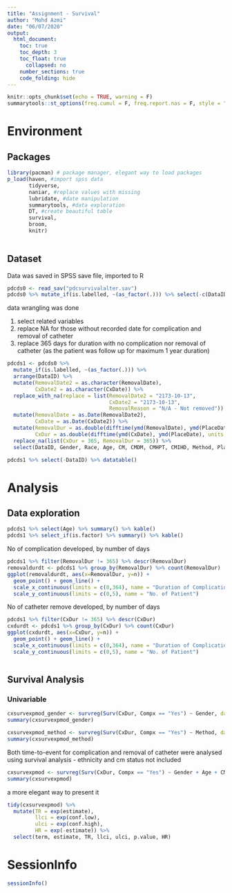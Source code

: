 ```yaml
---
title: "Assignment - Survival"
author: "Mohd Azmi"
date: "06/07/2020"
output: 
  html_document:
    toc: true
    toc_depth: 3
    toc_float: true
      collapsed: no
    number_sections: true
    code_folding: hide
---
```


```r
knitr::opts_chunk$set(echo = TRUE, warning = F)
summarytools::st_options(freq.cumul = F, freq.report.nas = F, style = "simple")
```

# Environment

## Packages

```r
library(pacman) # package manager, elegant way to load packages
p_load(haven, #import spss data
       tidyverse,
       naniar, #replace values with missing
       lubridate, #date manipulation
       summarytools, #data exploration
       DT, #create beautiful table
       survival,
       broom,
       knitr)  
       
```

## Dataset

Data was saved in SPSS save file, imported to R

```r
pdcds0 <- read_sav("pdcsurvivalalter.sav")
pdcds0 %>% mutate_if(is.labelled, ~(as_factor(.))) %>% select(-c(DataID, Comorbidities)) %>% print() #change to datatable() before knit
```

data wrangling was done

1. select related variables
2. replace NA for those without recorded date for complication and removal of catheter
3. replace 365 days for duration with no complication nor removal of catheter (as the patient was follow up for maximum 1 year duration)



```r
pdcds1 <- pdcds0 %>%
  mutate_if(is.labelled, ~(as_factor(.))) %>%
  arrange(DataID) %>% 
  mutate(RemovalDate2 = as.character(RemovalDate),
         CxDate2 = as.character(CxDate)) %>% 
  replace_with_na(replace = list(RemovalDate2 = "2173-10-13",
                                 CxDate2 = "2173-10-13",
                                 RemovalReason = "N/A - Not removed")) %>%
  mutate(RemovalDate = as.Date(RemovalDate2),
         CxDate = as.Date(CxDate2)) %>%
  mutate(RemovalDur = as.double(difftime(ymd(RemovalDate), ymd(PlaceDate), units = "days")),
         CxDur = as.double(difftime(ymd(CxDate), ymd(PlaceDate), units = "days"))) %>%
  replace_na(list(CxDur = 365, RemovalDur = 365)) %>%
  select(DataID, Gender, Race, Age, CM, CMDM, CMHPT, CMIHD, Method, PlaceDate, Compx, CxTypeCode, CxDate, CxDur, CatheterStatus, RemovalDate, RemovalDur)

pdcds1 %>% select(-DataID) %>% datatable()
```

# Analysis

## Data exploration

```r
pdcds1 %>% select(Age) %>% summary() %>% kable()
pdcds1 %>% select_if(is.factor) %>% summary() %>% kable()
```


No of complication developed, by number of days

```r
pdcds1 %>% filter(RemovalDur != 365) %>% descr(RemovalDur)
removaldurdt <- pdcds1 %>% group_by(RemovalDur) %>% count(RemovalDur)
ggplot(removaldurdt, aes(x=RemovalDur, y=n)) +
  geom_point() + geom_line() +
  scale_x_continuous(limits = c(0,364), name = "Duration of Complication (day)") +
  scale_y_continuous(limits = c(0,5), name = "No. of Patient")
```

No of catheter remove developed, by number of days

```r
pdcds1 %>% filter(CxDur != 365) %>% descr(CxDur)
cxdurdt <- pdcds1 %>% group_by(CxDur) %>% count(CxDur)
ggplot(cxdurdt, aes(x=CxDur, y=n)) +
  geom_point() + geom_line() +
  scale_x_continuous(limits = c(0,364), name = "Duration of Complication (day)") +
  scale_y_continuous(limits = c(0,5), name = "No. of Patient")
```

```r

```

## Survival Analysis

### Univariable

```r
cxsurvexpmod_gender <- survreg(Surv(CxDur, Compx == "Yes") ~ Gender, data = pdcds1, dist = "exponential")
summary(cxsurvexpmod_gender)
```

```r
cxsurvexpmod_method <- survreg(Surv(CxDur, Compx == "Yes") ~ Method, data = pdcds1, dist = "exponential")
summary(cxsurvexpmod_method)
```


Both time-to-event for complication and removal of catheter were analysed using survival analysis
- ethnicity and cm status not included



```r
cxsurvexpmod <- survreg(Surv(CxDur, Compx == "Yes") ~ Gender + Age + CMDM + Method, data = pdcds1, dist = "exponential")
summary(cxsurvexpmod)
```
a more elegant way to present it

```r
tidy(cxsurvexpmod) %>% 
  mutate(TR = exp(estimate),
         llci = exp(conf.low),
         ulci = exp(conf.high),
         HR = exp(-estimate)) %>% 
  select(term, estimate, TR, llci, ulci, p.value, HR)
```



# SessionInfo

```r
sessionInfo()
```

